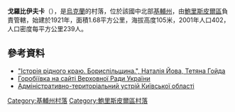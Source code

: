 {{coord|50|25|14|N|31|1|26|E|scale:30000|display=title}}

'''戈羅比伊夫卡'''（{{lang-uk|Горобіївка}}），是[[烏克蘭|烏克蘭]]的村落，位於該國中北部[[基輔州|基輔州]]，由[[鮑里斯皮爾區|鮑里斯皮爾區]]負責管轄，始建於1921年，面積1.68平方公里，海拔高度105米，2001年人口402，人口密度每平方公里239人。

==參考資料==
* [https://archive.is/20121222160144/http://borispol-rada.gov.ua/english/boryspil-district-12.html "Історія рідного краю. Бориспільщина.", Наталія Йова, Тетяна Гойда]
* [http://gska2.rada.gov.ua/pls/z7502/A005?rf7571=15239 Горобіївка на сайті Верховної Ради України]{{dead link|date=2017年12月 |bot=InternetArchiveBot |fix-attempted=yes }} 
* [https://web.archive.org/web/20120205185904/http://www.rada.gov.ua/zakon/new/ADM/zmistko.html Адміністративно-територіальний устрій Київської області]

{{DEFAULTSORT:Горобіївка}}
[[Category:基輔州村落|Category:基輔州村落]]
[[Category:鮑里斯皮爾區村落|Category:鮑里斯皮爾區村落]]


{{Kiev-geo-stub}}